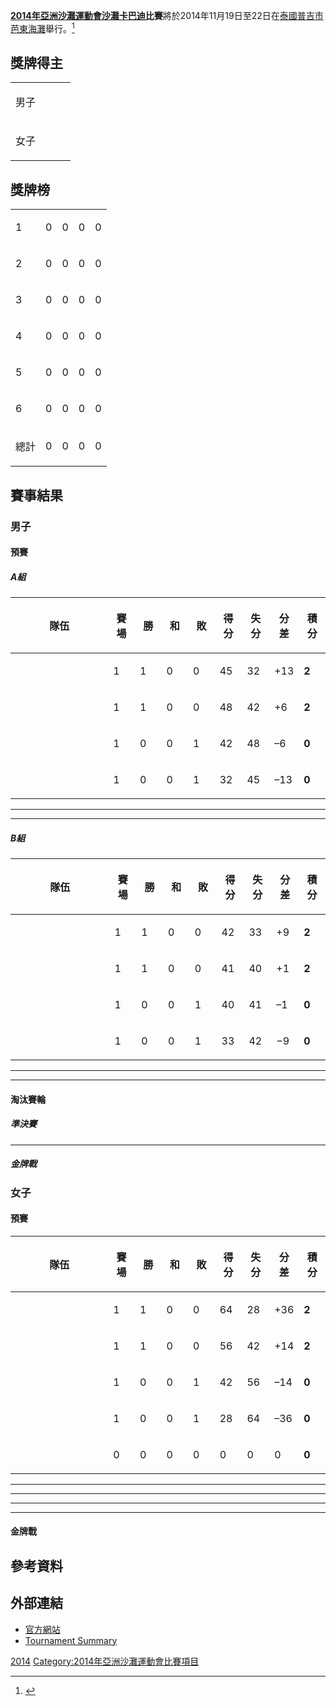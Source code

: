 '''[[2014年亞洲沙灘運動會|2014年亞洲沙灘運動會]][[沙灘卡巴迪|沙灘卡巴迪]]比賽'''將於2014年11月19日至22日在[[泰國|泰國]][[普吉市|普吉市]][[芭東海灘|芭東海灘]]舉行。<ref>{{cite web |url=http://www.phuketthailand2014.com/download/technical_handbook/beachkabaddi.pdf |title=Beach Kabaddi Official Handbook |work=Phuket 2014 official website |accessdate=30 October 2014 |archive-date=2018-09-27 |archive-url=https://web.archive.org/web/20180927034246/http://www.phuketthailand2014.com/download/technical_handbook/beachkabaddi.pdf |dead-url=no }}</ref>

==獎牌得主==
{|{{MedalistTable|type=項目}}
|-
|男子
|
|
|
|-
|女子
|
|
|
|}

==獎牌榜==
{| {{RankedMedalTable|nation-width=200px}}
|-	
| 1 ||align=left|  || 0 || 0 || 0 || 0	
|-
| 2 ||align=left|  || 0 || 0 || 0 || 0	
|-	
| 3 ||align=left|  || 0 || 0 || 0 || 0
|-
| 4 ||align=left|  || 0 || 0 || 0 || 0
|-
| 5 ||align=left|  || 0 || 0 || 0 || 0	
|-
| 6 ||align=left|  || 0 || 0 || 0 || 0
|-
!colspan=2| 總計 || 0 || 0 || 0 || 0
|}

==賽事結果==
===男子===
====預賽====
=====A組=====
{| class=wikitable style="text-align:center"
!width=180|隊伍
!width=30|賽場
!width=30|勝
!width=30|和
!width=30|敗
!width=30|得分
!width=30|失分
!width=30|分差
!width=30|積分
|- bgcolor=ccffcc
| align=left|{{Kabaddi|IRI}}
|1||1||0||0||45||32||+13||'''2'''
|- bgcolor=ccffcc
| align=left|{{Kabaddi|IND}}
|1||1||0||0||48||42||+6||'''2'''
|-
| align=left|{{Kabaddi|THA}}
|1||0||0||1||42||48||–6||'''0'''
|-
| align=left|{{Kabaddi|BAN}}
|1||0||0||1||32||45||–13||'''0'''
|}

{{handballbox 
|date= 11月19日
|time= 14:00
|team1= {{Kabaddi-rt|IRI}}
|score= 45 – 32
|team2= {{Kabaddi|BAN}}
|HT= 29–12
|stadium=[[普吉市|普吉市]][[芭東海灘|芭東北部1]]
}}

{{handballbox 
|date= 11月19日
|time= 15:20
|team1= {{Kabaddi-rt|IND}}
|score= 48 – 42
|team2= {{Kabaddi|THA}}
|HT= 17–29
|stadium=[[普吉市|普吉市]][[芭東海灘|芭東北部1]]
}}
----
{{handballbox 
|date= 11月20日
|time= 14:00
|team1= {{Kabaddi-rt|IRI}}
|score= 
|team2= {{Kabaddi|IND}}
|HT= 
|stadium=[[普吉市|普吉市]][[芭東海灘|芭東北部1]]
}}

{{handballbox 
|date= 11月20日
|time= 15:20
|team1= {{Kabaddi-rt|THA}}
|score= 
|team2= {{Kabaddi|BAN}}
|HT= 
|stadium=[[普吉市|普吉市]][[芭東海灘|芭東北部1]]
}}
----
{{handballbox 
|date= 11月21日
|time= 14:00
|team1= {{Kabaddi-rt|IRI}}
|score= 
|team2= {{Kabaddi|THA}}
|HT= 
|stadium=[[普吉市|普吉市]][[芭東海灘|芭東北部1]]
}}

{{handballbox 
|date= 11月21日
|time= 15:20
|team1= {{Kabaddi-rt|IND}}
|score= 
|team2= {{Kabaddi|BAN}}
|HT= 
|stadium=[[普吉市|普吉市]][[芭東海灘|芭東北部1]]
}}

=====B組=====
{| class=wikitable style="text-align:center"
!width=180|隊伍
!width=30|賽場
!width=30|勝
!width=30|和
!width=30|敗
!width=30|得分
!width=30|失分
!width=30|分差
!width=30|積分
|- bgcolor=ccffcc
| align=left|{{Kabaddi|PAK}}
|1||1||0||0||42||33||+9||'''2'''
|- bgcolor=ccffcc
| align=left|{{Kabaddi|SRI}}
|1||1||0||0||41||40||+1||'''2'''
|-
| align=left|{{Kabaddi|KOR}}
|1||0||0||1||40||41||–1||'''0'''
|-
| align=left|{{Kabaddi|OMA}}
|1||0||0||1||33||42||−9||'''0'''
|}

{{handballbox 
|date= 11月19日
|time= 14:40
|team1= {{Kabaddi-rt|PAK}}
|score= 42 – 33
|team2= {{Kabaddi|OMA}}
|HT= 17–21
|stadium=[[普吉市|普吉市]][[芭東海灘|芭東北部1]]
}}

{{handballbox 
|date= 11月19日
|time= 16:00
|team1= {{Kabaddi-rt|SRI}}
|score= 41 – 40
|team2= {{Kabaddi|KOR}}
|HT= 24–17
|stadium=[[普吉市|普吉市]][[芭東海灘|芭東北部1]]
}}
----
{{handballbox 
|date= 11月20日
|time= 14:40
|team1= {{Kabaddi-rt|PAK}}
|score= 
|team2= {{Kabaddi|SRI}}
|HT= 
|stadium=[[普吉市|普吉市]][[芭東海灘|芭東北部1]]
}}

{{handballbox 
|date= 11月20日
|time= 16:00
|team1= {{Kabaddi-rt|KOR}}
|score= 
|team2= {{Kabaddi|OMA}}
|HT= 
|stadium=[[普吉市|普吉市]][[芭東海灘|芭東北部1]]
}}
----
{{handballbox 
|date= 11月21日
|time= 14:40
|team1= {{Kabaddi-rt|SRI}}
|score= 
|team2= {{Kabaddi|OMA}}
|HT= 
|stadium=[[普吉市|普吉市]][[芭東海灘|芭東北部1]]
}}

{{handballbox 
|date= 11月21日
|time= 16:00
|team1= {{Kabaddi-rt|PAK}}
|score= 
|team2= {{Kabaddi|KOR}}
|HT= 
|stadium=[[普吉市|普吉市]][[芭東海灘|芭東北部1]]
}}

====淘汰賽輪====
{{Round4
|RD1=Semifinals
|RD2=Gold medal match
<!--Date-Place|Team 1|Score 1|Team 2|Score 2 -->
<!--semi finals  -->
|11月22日|1A | |2B |
|11月22日|1B | |2A |
<!--final  -->
|23 Nov|WSF1 | |WSF2 | }}

=====準決賽=====
{{handballbox 
|date= 11月22日
|time= 15:20
|team1= 1A
|score= 
|team2= 2B
|HT= 
|stadium=[[普吉市|普吉市]][[芭東海灘|芭東北部1]]
}}
----
{{handballbox 
|date= 11月22日
|time= 16:00
|team1= 1B
|score= 
|team2= 2A
|HT= 
|stadium=[[普吉市|普吉市]][[芭東海灘|芭東北部1]]
}}

=====金牌戰=====
{{handballbox 
|date= 23 Nov
|time= 16:00
|team1= Winner SF1
|score= 
|team2= Winner SF2
|HT= 
|stadium=[[普吉市|普吉市]][[芭東海灘|芭東北部1]]
}}

===女子===
====預賽====
{| class=wikitable style="text-align:center"
!width=180|隊伍
!width=30|賽場
!width=30|勝
!width=30|和
!width=30|敗
!width=30|得分
!width=30|失分
!width=30|分差
!width=30|積分
|- bgcolor=ccffcc
| align=left|{{WKabaddi|IND}}
|1||1||0||0||64||28||+36||'''2'''
|- bgcolor=ccffcc
| align=left|{{WKabaddi|THA}}
|1||1||0||0||56||42||+14||'''2'''
|-
| align=left|{{WKabaddi|SRI}}
|1||0||0||1||42||56||–14||'''0'''
|-
| align=left|{{WKabaddi|KOR}}
|1||0||0||1||28||64||–36||'''0'''
|-
| align=left|{{WKabaddi|BAN}}
|0||0||0||0||0||0||0||'''0'''
|}

{{handballbox 
|date= 11月19日
|time= 16:40
|team1= {{WKabaddi-rt|THA}}
|score= 56 – 42
|team2= {{WKabaddi|SRI}}
|HT= 35–23
|stadium=[[普吉市|普吉市]][[芭東海灘|芭東北部1]]
}}

{{handballbox 
|date= 11月19日
|time= 17:20
|team1= {{WKabaddi-rt|IND}}
|score= 64 – 28
|team2= {{WKabaddi|KOR}}
|HT= 31–16
|stadium=[[普吉市|普吉市]][[芭東海灘|芭東北部1]]
}}
----
{{handballbox 
|date= 11月20日
|time= 16:40
|team1= {{WKabaddi-rt|SRI}}
|score= 
|team2= {{WKabaddi|KOR}}
|HT= 
|stadium=[[普吉市|普吉市]][[芭東海灘|芭東北部1]]
}}

{{handballbox 
|date= 11月20日
|time= 17:20
|team1= {{WKabaddi-rt|THA}}
|score= 
|team2= {{WKabaddi|BAN}}
|HT= 
|stadium=[[普吉市|普吉市]][[芭東海灘|芭東北部1]]
}}
----
{{handballbox 
|date= 11月21日
|time= 16:40
|team1= {{WKabaddi-rt|IND}}
|score= 
|team2= {{WKabaddi|SRI}}
|HT= 
|stadium=[[普吉市|普吉市]][[芭東海灘|芭東北部1]]
}}

{{handballbox 
|date= 11月21日
|time= 17:20
|team1= {{WKabaddi-rt|BAN}}
|score= 
|team2= {{WKabaddi|KOR}}
|HT= 
|stadium=[[普吉市|普吉市]][[芭東海灘|芭東北部1]]
}}
----
{{handballbox 
|date= 11月22日
|time= 16:40
|team1= {{WKabaddi-rt|IND}}
|score= 
|team2= {{WKabaddi|THA}}
|HT= 
|stadium=[[普吉市|普吉市]][[芭東海灘|芭東北部1]]
}}

{{handballbox 
|date= 11月22日
|time= 17:20
|team1= {{WKabaddi-rt|SRI}}
|score= 
|team2= {{WKabaddi|BAN}}
|HT= 
|stadium=[[普吉市|普吉市]][[芭東海灘|芭東北部1]]
}}
----
{{handballbox 
|date= 23 Nov
|time= 9:30
|team1= {{WKabaddi-rt|IND}}
|score= 
|team2= {{WKabaddi|BAN}}
|HT= 
|stadium=[[普吉市|普吉市]][[芭東海灘|芭東北部1]]
}}

{{handballbox 
|date= 23 Nov
|time= 10:00
|team1= {{WKabaddi-rt|THA}}
|score= 
|team2= {{WKabaddi|KOR}}
|HT= 
|stadium=[[普吉市|普吉市]][[芭東海灘|芭東北部1]]
}}

====金牌戰====
{{handballbox 
|date= 23 Nov
|time= 15:00
|team1=Winner Group
|score= 
|team2=Runner Group
|HT= 
|stadium=[[普吉市|普吉市]][[芭東海灘|芭東北部1]]
}}


== 參考資料 ==
{{Reflist}}

== 外部連結 ==

*[http://www.phuketthailand2014.com/ 官方網站]{{Wayback|url=http://www.phuketthailand2014.com/ |date=20191022215300 }}
*[https://archive.is/20141117160209/http://info2014.phuket2014.org/eng/zz/ZZS103B_PH2014KB@@@@@@@ENG.htm Tournament Summary]

{{2014年亞洲沙灘運動會比賽項目}}
{{亞洲沙灘運動會沙灘卡巴迪比賽}}

[[Category:亞洲沙灘運動會卡巴迪比賽|2014]]
[[Category:2014年亞洲沙灘運動會比賽項目|Category:2014年亞洲沙灘運動會比賽項目]]